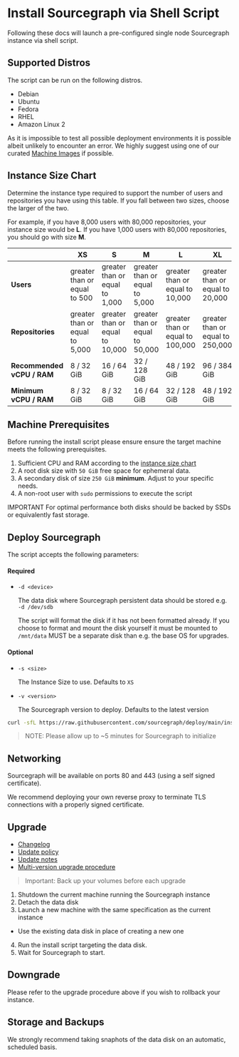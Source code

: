 # Install Sourcegraph via Shell Script

Following these docs will launch a pre-configured single node Sourcegraph instance via shell script.


## Supported Distros
The script can be run on the following distros.

- Debian
- Ubuntu
- Fedora
- RHEL
- Amazon Linux 2

As it is impossible to test all possible deployment environments it is possible albeit unlikely to encounter an error. We highly suggest using one of our
curated [Machine Images](/admin/deploy/machine-images/) if possible.

## Instance Size Chart

Determine the instance type required to support the number of users and repositories you have using this table. If you fall between two sizes, choose the larger of the two.

For example, if you have 8,000 users with 80,000 repositories, your instance size would be **L**. If you have 1,000 users with 80,000 repositories, you should go with size **M**.

|                            | **XS**     | **S**       | **M**        | **L**        | **XL**       |
|----------------------------|------------|-------------|--------------|--------------|--------------|
| **Users**                  | greater than or equal to 500   | greater than or equal to 1,000  | greater than or equal to 5,000   | greater than or equal to 10,000  | greater than or equal to 20,000  |
| **Repositories**           | greater than or equal to 5,000 | greater than or equal to 10,000 | greater than or equal to 50,000  | greater than or equal to 100,000 | greater than or equal to 250,000 |
| **Recommended vCPU / RAM** | 8 / 32 GiB | 16 / 64 GiB | 32 / 128 GiB | 48 / 192 GiB | 96 / 384 GiB |
| **Minimum vCPU / RAM**     | 8 / 32 GiB | 8 / 32 GiB  | 16 / 64 GiB  | 32 / 128 GiB | 48 / 192 GiB |


## Machine Prerequisites
Before running the install script please ensure ensure the target machine meets the following prerequisites.

1. Sufficient CPU and RAM according to the [instance size chart](#instance-size-chart)
2. A root disk size with `50 GiB` free space for ephemeral data.
3. A secondary disk of size `250 GiB` **minimum**. Adjust to your specific needs.
4. A non-root user with `sudo` permissions to execute the script

<span class="badge badge-critical">IMPORTANT</span> For optimal performance both disks should be backed by SSDs or equivalently fast storage.

## Deploy Sourcegraph

The script accepts the following parameters:
#### Required

- `-d <device>`

    The data disk where Sourcegraph persistent data should be stored e.g. `-d /dev/sdb`

    The script will format the disk if it has not been formatted already.
    If you choose to format and mount the disk yourself it must be mounted to `/mnt/data`
    MUST be a separate disk than e.g. the base OS for upgrades.

#### Optional
- `-s <size>`

    The Instance Size to use. Defaults to `XS`
- `-v <version>`

    The Sourcegraph version to deploy. Defaults to the latest version

```sh
curl -sfL https://raw.githubusercontent.com/sourcegraph/deploy/main/install/scripts/k3s/install.sh | bash -s -- <args>
```

> NOTE: Please allow up to ~5 minutes for Sourcegraph to initialize

## Networking
Sourcegraph will be available on ports 80 and 443 (using a self signed certificate).

We recommend deploying your own reverse proxy to terminate TLS connections with a properly signed certificate.

## Upgrade
- [Changelog](https://docs.sourcegraph.com/CHANGELOG)
- [Update policy](https://docs.sourcegraph.com/admin/updates#update-policy)
- [Update notes](https://docs.sourcegraph.com/admin/updates/kubernetes)
- [Multi-version upgrade procedure](https://docs.sourcegraph.com/admin/updates/kubernetes#multi-version-upgrade-procedure)

> Important: Back up your volumes before each upgrade

1. Shutdown the current machine running the Sourcegraph instance
2. Detach the data disk
3. Launch a new machine with the same specification as the current instance
  - Use the existing data disk in place of creating a new one
4. Run the install script targeting the data disk.
5. Wait for Sourcegraph to start.

## Downgrade
Please refer to the upgrade procedure above if you wish to rollback your instance.

## Storage and Backups
We strongly recommend taking snaphots of the data disk on an automatic, scheduled basis.
